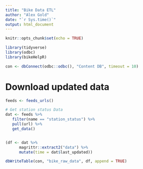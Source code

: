 ```yaml
---
title: "Bike Data ETL"
author: "Alex Gold"
date: "`r Sys.time()`"
output: html_document
---
```


```r
knitr::opts_chunk$set(echo = TRUE)
```

```r
library(tidyverse)
library(odbc)
library(bikeHelpR)

con <- dbConnect(odbc::odbc(), "Content DB", timeout = 10)
```

# Download updated data
```r
feeds <- feeds_urls()
```

```r
# Get station status Data
dat <- feeds %>% 
   filter(name == "station_status") %>% 
   pull(url) %>% 
   get_data()


(df <- dat %>%
      magrittr::extract2("data") %>%
      mutate(time = dat$last_updated))
```

```r
dbWriteTable(con, "bike_raw_data", df, append = TRUE)
```


